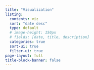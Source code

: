 ---
title: "Visualization"
listing:
  contents: viz
  sort: "date desc"
  type: default
  # image-height: 150px
  # fields: [date, title, description]
  categories: true
  sort-ui: true
  filter-ui: true
page-layout: full
title-block-banner: false
---


